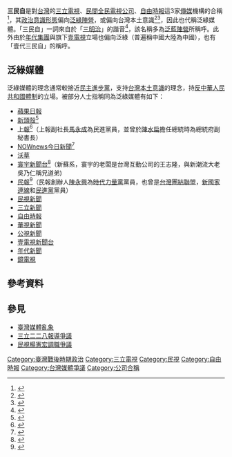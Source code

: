 '''三民自'''是對[[台灣|台灣]]的[[三立電視|三立電視]]、[[民間全民電視公司|民間全民電視公司]]、[[自由時報|自由時報]]這3家[[傳媒|傳媒]]機構的合稱<ref>{{cite book|title=唐代以來的邊疆策略|author=劉學銚|isbn=9789869005814|publisher=致知學術出版|language=zh|date=2014-01-01|location=臺北市|page=119|quote=按《自由時報》凡對國民黨及中共之不利新聞，總是刻意誇大報導......與有線電視三立、民視合稱之為「三民自」}}</ref>，其[[政治意識形態|政治意識形態]]偏向[[泛綠陣營|泛綠陣營]]，或偏向台灣本土意識<ref>{{Cite web |url = http://www.rfi.fr/tw/%E6%94%BF%E6%B2%BB/20120115-%E8%A2%AB%E8%97%8D%E7%B6%A0%E5%85%A9%E5%A4%A7%E9%99%A3%E7%87%9F%E7%B6%81%E6%9E%B6%E7%9A%84%E5%8F%B0%E7%81%A3%E5%AA%92%E9%AB%94 |author = 楊眉 |date = 2012年1月20日 |title = 郭崇倫談藍綠主導的台灣媒體政治分野 |publisher = [[法国国际广播电台|法国国际广播电台]]}}</ref><ref>{{Cite web |url = https://tw.news.yahoo.com/%E8%97%8D%E5%8D%97%E9%9B%A3-%E9%82%B1%E6%AF%85-%E4%B8%89%E6%B0%91%E8%87%AA%E6%AF%94%E5%9C%B0%E4%B8%8B%E9%9B%BB%E5%8F%B0%E6%9B%B4%E5%8F%AF%E6%80%95-035612769.html |author = 程平 |date = 2011年6月7日 |title = 藍南難 邱毅：三民自比地下電台更可怕 |publisher = [[yahoo奇摩新聞|yahoo奇摩新聞]] |accessdate = 2018年12月5日 |archive-date = 2018年12月5日 |archive-url = https://web.archive.org/web/20181205193713/https://tw.news.yahoo.com/%E8%97%8D%E5%8D%97%E9%9B%A3-%E9%82%B1%E6%AF%85-%E4%B8%89%E6%B0%91%E8%87%AA%E6%AF%94%E5%9C%B0%E4%B8%8B%E9%9B%BB%E5%8F%B0%E6%9B%B4%E5%8F%AF%E6%80%95-035612769.html |dead-url = no }}</ref>，因此也代稱泛綠媒體。「三民自」一詞來自於「[[三明治|三明治]]」的諧音<ref>{{Cite web |url = https://prezi.com/t-stkbw8axnv/presentation/ |author = Lee Lynn |date = 2013年1月4日 |title = 你常常吃｢三民自｣嗎? |publisher = [[Prezi|Prezi]] |accessdate = 2019年1月11日 |archive-date = 2019年1月11日 |archive-url = https://web.archive.org/web/20190111232701/https://prezi.com/t-stkbw8axnv/presentation/ |dead-url = no }}</ref>，該名稱多為[[泛藍陣營|泛藍陣營]]所稱呼。此外由於[[年代集團|年代集團]]與旗下[[壹電視|壹電視]]立場也偏向泛綠（普遍稱中國大陸為中國），也有「壹代三民自」的稱呼。

==泛綠媒體==
{{see also|泛綠}}
泛綠媒體的理念通常較接近[[民主進步黨|民主進步黨]]，支持[[台灣本土意識|台灣本土意識]]的理念，持[[反中華人民共和國|反中華人民共和國]][[體制|體制]]的立場。被部分人士指稱同為泛綠媒體有如下：
*[[蘋果日報_(台灣)|蘋果日報]]
*[[新頭殼|新頭殼]]<ref>{{cite web|url=https://news.ltn.com.tw/news/politics/breakingnews/2019143|title=網媒新頭殼不熄燈 傳新老闆是電競新貴 - 政治 - 自由時報電子報|date=2017-03-28|website=自由電子報|accessdate=2020-01-09|archive-date=2018-12-14|archive-url=https://web.archive.org/web/20181214043057/http://news.ltn.com.tw/news/politics/breakingnews/2019143|dead-url=no}}</ref>
*[[上報|上報]]<ref>{{cite web|url=https://www.ettoday.net/news/20160602/709912.htm|title=馬永成投身新媒體《上報》 傳金主為多名綠營企業家|first=|last=|work=ETtoday新聞雲|accessdate=2020-01-09|archive-date=2019-12-22|archive-url=https://web.archive.org/web/20191222120149/https://www.ettoday.net/news/20160602/709912.htm|dead-url=no}}</ref>（上報副社長[[馬永成_(台灣)|馬永成]]為民進黨員，並曾於[[陳水扁|陳水扁]]擔任總統時為總統府副秘書長）
*[[NOWnews今日新聞|NOWnews今日新聞]]<ref>{{cite web|url=https://www.upmedia.mg/news_info.php?SerialNo=14042|title=立院副院長核心幕僚助陣 NOWnews找遊戲橘子投資 -- 上報 / 調查|website=www.upmedia.mg|accessdate=2020-01-09|archive-date=2019-02-17|archive-url=https://web.archive.org/web/20190217030130/https://www.upmedia.mg/news_info.php?SerialNo=14042|dead-url=no}}</ref>
*[[沃草有限公司|沃草]]
*[[寰宇新聞台|寰宇新聞台]]<ref>{{cite web|url=https://www.cmmedia.com.tw/home/articles/23555|first=|last=|accessdate=2021-05-05|archive-date=2020-11-17|archive-url=https://web.archive.org/web/20201101115754/https://www.cmmedia.com.tw/home/articles/23555|dead-url=no}}</ref>（新蘇系，寰宇的老闆是台灣互動公司的王志隆，與新潮流大老吳乃仁稱兄道弟)
* [[民報_(2014年)|民報]]<ref>{{cite web|url=https://www.peoplenews.tw/declaration|title=陳永興醫師給股東們的一封信|first=|last=||accessdate=2020-05-05|archive-date=2021-04-17|archive-url=https://web.archive.org/web/20210417224455/https://www.peoplenews.tw/declaration|dead-url=no}}</ref>（民報創辦人[[陳永興|陳永興]]為[[時代力量黨|時代力量黨]]黨員，也曾是[[台灣團結聯盟|台灣團結聯盟]]，[[新國家連線|新國家連線]]和[[民進黨|民進黨]]黨員）
*[[民視新聞|民視新聞]]
*[[三立新聞|三立新聞]]
*[[自由時報|自由時報]]
*[[華視新聞|華視新聞]]
*[[公視新聞|公視新聞]]{{存在爭議}}
*[[壹電視新聞台|壹電視新聞台]]
*[[年代新聞|年代新聞]]
*[[鏡電視|鏡電視]]

==參考資料==
{{reflist}}

==參見==
{{portal|臺灣}}
* [[臺灣媒體亂象|臺灣媒體亂象]]
* [[三立二二八報導爭議|三立二二八報導爭議]]
* [[民視楊憲宏調職爭議|民視楊憲宏調職爭議]]
{{台灣主題}}

[[Category:臺灣戰後時期政治|Category:臺灣戰後時期政治]]
[[Category:三立電視|Category:三立電視]]
[[Category:民視|Category:民視]]
[[Category:自由時報|Category:自由時報]]
[[Category:台灣媒體爭議|Category:台灣媒體爭議]]
[[Category:公司合稱|Category:公司合稱]]
